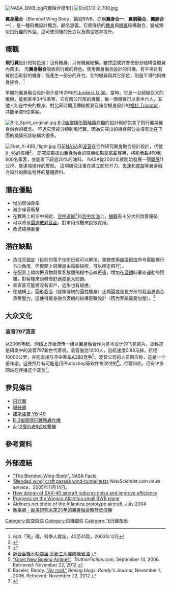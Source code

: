 {{noteTA
|G1=Aero
}}
[[File:NASA_BWB.jpg|thumb]]飛翼融合模型]]
[[File:Dn8310-2_700.jpg|thumb]]

'''翼身融合'''（Blended Wing Body，縮寫BWB，亦稱'''翼身合一'''、'''翼胴融合'''、'''翼胴合一'''），是一種飛機設計概念。顧名思義，它將傳統的[[機身|機身]]與[[機翼|機翼]]結構融合，變成類似[[飛行翼|飛行翼]]的外型。這可使飛機的[[升力|升力]]以及燃油效率提升。

==概觀==
'''飛行翼'''設計的特色是：沒有機身，只有機翼結構。雖然這或許會使部分結構從機翼內突出。
而'''翼身融合'''吸收飛行翼的特色。使用翼身融合設計的飛機，有平坦且有翼剖面形狀的機身，能產生一部分的升力。它的機翼與其它部位，則是平滑的與機身接合。<ref>何以「飛」得，科學人雜誌，40至41頁，2003年12月</ref>

早期的翼身融合設計例子是1929年的[[Junkers_G.38|Junkers G.38]]。當時，它是一台超級巨大的飛機，能夠乘坐34位乘客。它有兩公尺厚的機翼，每一面機翼可以乘坐六人，其他人則在中央的機身。對比同時期用傳統機翼及箱型機身設計的[[福特_Trimotor|福特 Trimotor]]，共能承載9位乘客。

[[File:B-2_Spirit_original.jpg|thumb]]
[[B-2幽靈隱形戰略轟炸機|B-2幽靈隱形戰略轟炸機]]的設計剛好包含了飛行翼與翼身融合的概念。
不過它常被分類到飛行翼，因為它突出的機身部分並沒有比在下面的機翼形狀結構大很多。

[[File:First_X-48B_flight.jpg|thumb]]
目前[[NASA|NASA]]和[[波音|波音]]在合作研究翼身融合設計設計，代號[[X-48|X-48]]的飛機<ref>{{cite news | title = Boeing Phantom Works to Lead Research on X-48B Blended Wing Body Concept | publisher = [[波音|Boeing]] | date = 2006年5月4日 | url = http://www.boeing.com/phantom/news/2006/q2/060504b_nr.html | deadurl = yes | archiveurl = https://web.archive.org/web/20070909035933/http://www.boeing.com/phantom/news/2006/q2/060504b_nr.html | archivedate = 2007年9月9日 }}</ref>。
研究結果指出翼身融合的飛機如果拿來載客用，將能承載450到800名乘客，並能省下超過20%的油料。
NASA從2000年就開始發展一個[[翼展|翼展]]11公尺、能遠端操作的模型。
這項研究注重在建立關於升力、[[失速|失速]]和[[尾旋|尾旋]]等翼身融合設計的固有特性的基礎資料。

==潛在優點==
*增加燃油效率
*減少噪音衝擊
*在戰略上的空中補給、[[空中運輸|空中運輸]]<ref>{{cite news | last = Warwick | first = Graham | title = Boeing works with airlines on commercial blended wing body freighter | publisher = Flight International | date = 2007年5月21日 | url = http://www.flightglobal.com/articles/2007/05/21/213997/boeing-works-with-airlines-on-commercial-blended-wing-body.html | accessdate = 2007年9月26日 | archive-date = 2007年5月23日 | archive-url = https://web.archive.org/web/20070523055234/http://www.flightglobal.com/articles/2007/05/21/213997/boeing-works-with-airlines-on-commercial-blended-wing-body.html | dead-url = no }}</ref>和[[空中加油|空中加油]]上，[[酬載|酬載]]有十分大的改善優勢
*可以降低[[雷達散射截面|雷達散射截面]]，對軍用飛機來說很實用。
*改進結構重量

==潛在缺點==
*造成[[穩定性|不穩定]]（目前的電子技術已經可以解決，駕駛使用[[線傳飛控|線傳飛控]]命令電腦飛行方向角度，但實際上飛機是由電腦操控，可以穩定飛行）。
*在配置上傾向把貨物與乘客放離飛機中心線更遠，增加在[[滾轉|滾轉]]時垂直運動的困難，對客機來說轉彎舒適度是大問題。
*乘客區可能將沒有窗戶，逃生也有疑慮。
*在結構上，圓形截面（就像傳統的圓柱機身）比橢圓或是長方形的截面更適合承受壓力。這使得翼身融合客機的結構更難設計（因为客艙需要加壓）。<ref>[http://news.xinhuanet.com/tech/2007-02/06/content_5703582.htm 靜音客機不吵鄰居 革新三角翼降噪省油] {{webarchive|url=https://web.archive.org/web/20130305060635/http://news.xinhuanet.com/tech/2007-02/06/content_5703582.htm |date=2013-03-05 }}</ref>

==大众文化==
===波音797流言===
<!-- [[波音797流言|波音797流言]]重定向至此。 -->
从2006年起，网络上开始流传一组以翼身融合作为基本设计的飞机照片。据称这是研发中的波音797新世代客机，载客量达1000人，巡航速度0.88马赫，航程16000公里，并能直接与[[空中客车A380|空中客车A380]]竞争<ref name="truthfic">[http://www.truthorfiction.com/rumors/b/b797.htm {{Wayback|url=http://www.truthorfiction.com/rumors/b/b797.htm |date=20150326075638 }} "Giant New Boeing Airline{{sic}}?"]. ''TruthorFiction.com,'' September 14, 2006. Retrieved: November 22, 2012.</ref>。波音公司的人员回应称，这是一个恶作剧，这些照片有可能是用Photoshop等软件修改过的<ref name=Baseler>Baseler, Randy. [http://boeingblogs.com/randy/archives/2006/11/air_mail.html "Air mail."] {{Wayback|url=http://boeingblogs.com/randy/archives/2006/11/air_mail.html |date=20160304030411 }} ''Boeing blogs: Randy's Journal,'' November 1, 2006. Retrieved: November 22, 2012.</ref>。尽管如此，仍有许多网站在传播这个流言<ref>{{cite web |url=http://news.xinhuanet.com/air/2012-08/14/c_123580674.htm |title=存档副本 |accessdate=2013-01-02 |deadurl=yes |archiveurl=https://web.archive.org/web/20150610105756/http://news.xinhuanet.com/air/2012-08/14/c_123580674.htm |archivedate=2015-06-10 }}</ref>。

==參見條目==
* [[飛行翼|飛行翼]]
* [[舉升體|舉升體]]
* [[YB-49|諾斯洛普 YB-49]]
* [[B-2幽靈隱形戰略轟炸機|B-2幽靈隱形戰略轟炸機]]
* [[A-12復仇者II式攻擊機|A-12復仇者II式攻擊機]]

==參考資料==
{{reflist}}

==外部連結==
*[https://web.archive.org/web/20070928070441/http://oea.larc.nasa.gov/PAIS/pdf/FS-1997-07-24-LaRC.pdf "The Blended-Wing-Body", NASA Facts]
*[http://www.newscientist.com/channel/mech-tech/dn8310.html ‘Blended wing’ craft passes wind-tunnel tests] ''NewScientist.com news service''，2005年11月14日。
*[http://news.bbc.co.uk/2/hi/technology/6120132.stm How design of SAX-40 aircraft reduces noise and improve efficiency] {{Wayback|url=http://news.bbc.co.uk/2/hi/technology/6120132.stm |date=20170223151925 }}
*[http://www.wingco.com/progress.htm Progress on the Wingco Atlantica small BWB plane] {{Wayback|url=http://www.wingco.com/progress.htm |date=20170421002735 }}
*[http://www.airliners.net/open.file/0623950/L/ Airliners.net photo of the Atlantica prototype aircraft, July 2004] {{Wayback|url=http://www.airliners.net/open.file/0623950/L/ |date=20090528160208 }}
*[https://web.archive.org/web/20170713203055/http://news.xinhuanet.com/mil/2007-03/29/content_5913329.htm 新崋網 - 歐美研究未來20年的翼身融合體靜音飛機]

{{飞机结构}}

[[Category:航空術語|Category:航空術語]]
[[Category:飛機部件|Category:飛機部件]]
[[Category:飞行器布局|Category:飞行器布局]]